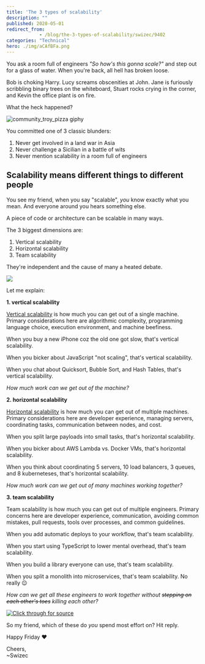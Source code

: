 ```yaml
---
title: 'The 3 types of scalability'
description: ""
published: 2020-05-01
redirect_from: 
            - /blog/the-3-types-of-scalability/swizec/9402
categories: "Technical"
hero: ./img/aCAfBFa.png
---
```


You ask a room full of engineers _"So how's this gonna scale?"_ and step out for a glass of water. When you're back, all hell has broken loose.

Bob is choking Harry. Lucy screams obscenities at John. Jane is furiously scribbling binary trees on the whiteboard, Stuart rocks crying in the corner, and Kevin the office plant is on fire.

What the heck happened?

![community_troy_pizza giphy](./img/media-BfiL8ZJWqfw7C-giphy-downsized-medium.gif)

You committed one of 3 classic blunders:

1.  Never get involved in a land war in Asia
2.  Never challenge a Sicilian in a battle of wits
3.  Never mention scalability in a room full of engineers

## Scalability means different things to different people

You see my friend, when you say "scalable", _you_ know exactly what you mean. And everyone around you hears something else.

A piece of code or architecture can be scalable in many ways.

The 3 biggest dimensions are:

1.  Vertical scalability
2.  Horizontal scalability
3.  Team scalability

They're independent and the cause of many a heated debate.

![](./img/aCAfBFa.png)

Let me explain:

**1. vertical scalability**

[Vertical scalability](https://en.wikipedia.org/wiki/Scalability#Vertical_or_Scale_Up) is how much you can get out of a single machine. Primary considerations here are algorithmic complexity, programming language choice, execution environment, and machine beefiness.

When you buy a new iPhone coz the old one got slow, that's vertical scalability.

When you bicker about JavaScript "not scaling", that's vertical scalability.

When you chat about Quicksort, Bubble Sort, and Hash Tables, that's vertical scalability.

_How much work can we get out of the machine?_

**2. horizontal scalability**

[Horizontal scalability](https://en.wikipedia.org/wiki/Scalability#Horizontal_or_Scale_Out) is how much you can get out of multiple machines. Primary considerations here are developer experience, managing servers, coordinating tasks, communication between nodes, and cost.

When you split large payloads into small tasks, that's horizontal scalability.

When you bicker about AWS Lambda vs. Docker VMs, that's horizontal scalability.

When you think about coordinating 5 servers, 10 load balancers, 3 queues, and 8 kuberneteses, that's horizontal scalability.

_How much work can we get out of many machines working together?_

**3. team scalability**

Team scalability is how much you can get out of multiple engineers. Primary concerns here are developer experience, communication, avoiding common mistakes, pull requests, tools over processes, and common guidelines.

When you add automatic deploys to your workflow, that's team scalability.

When you start using TypeScript to lower mental overhead, that's team scalability.

When you build a library everyone can use, that's team scalability.

When you split a monolith into microservices, that's team scalability. No really 😉

_How can we get all these engineers to work together without ~~stepping on each other's toes~~ killing each other?_

[![Click through for source](./img/techletter.app-screenshot-1588351340303.png)](https://twitter.com/Swizec/status/1255940255502356480)

So my friend, which of these do _you_ spend most effort on? Hit reply.

Happy Friday ❤️

Cheers,  
~Swizec
